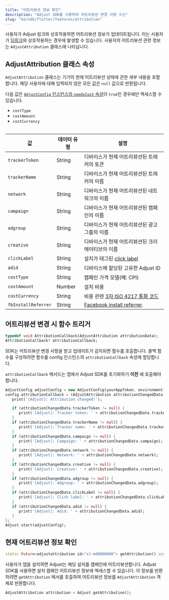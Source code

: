 ```yaml
---
title: "어트리뷰션 정보 확인"
description: "Adjust SDK를 사용하여 어트리뷰션 변경 사항 수신"
slug: "ko/sdk/flutter/features/attribution"
---
```


사용자가 Adjust 링크와 상호작용하면 어트리뷰션 정보가 업데이트됩니다. 이는 사용자가 [딥링크](https://help.adjust.com/ko/article/deep-links)와 상호작용하는 경우에 발생할 수 있습니다. 사용자의 어트리뷰션 관련 정보는 `AdjustAttribution` 클래스에 나타납니다.

## AdjustAttribution 클래스 속성

`AdjustAttribution` 클래스는 기기의 현재 어트리뷰션 상태에 관한 세부 내용을 포함합니다. 해당 사용자에 대해 입력되지 않은 모든 값은 `null` 값으로 반환됩니다.

<Callout type="note">

다음 값은 [`AdjustConfig` 인스턴스의 `needsCost` 속성](/ko/sdk/flutter/configuration#enable-cost-data-sending)이 `true`인 경우에만 액세스할 수 있습니다.

-  `costType`
-  `costAmount`
-  `costCurrency`

</Callout>

<Table>

| 값                  | 데이터 유형 | 설명                                                                                         |
| ------------------- | ----------- | -------------------------------------------------------------------------------------------- |
| `trackerToken`      | String      | 디바이스가 현재 어트리뷰션된 트래커의 토큰                                                   |
| `trackerName`       | String      | 디바이스가 현재 어트리뷰션된 트래커의 이름                                                   |
| `network`           | String      | 디바이스가 현재 어트리뷰션된 네트워크의 이름                                                 |
| `campaign`          | String      | 디바이스가 현재 어트리뷰션된 캠페인의 이름                                                   |
| `adgroup`           | String      | 디바이스가 현재 어트리뷰션된 광고그룹의 이름                                                 |
| `creative`          | String      | 디바이스가 현재 어트리뷰션된 크리에이티브의 이름                                             |
| `clickLabel`        | String      | 설치가 태그된 [click label](https://help.adjust.com/ko/article/user-rewards)                 |
| `adid`              | String      | 디바이스에 할당된 고유한 Adjust ID                                                           |
| `costType`          | String      | 캠페인 가격 모델\(예: CPI\)                                                                  |
| `costAmount`        | Number      | 설치 비용                                                                                    |
| `costCurrency`      | String      | 비용 관련 [3자 ISO 4217 통화 코드](https://www.iban.com/currency-codes)                      |
| `fbInstallReferrer` | String      | [Facebook install referrer](https://developers.facebook.com/docs/app-ads/install-referrer/). |

</Table>

## 어트리뷰션 변경 시 함수 트리거

```dart
typedef void AttributionCallback(AdjustAttribution attributionData);
AttributionCallback? attributionCallback;
```

SDK는 어트리뷰션 변경 사항을 받고 업데이트가 감지되면 함수를 호출합니다. 콜백 함수를 구성하려면 함수를 config 인스턴스의 `attributionCallback` 속성에 할당합니다.

<Callout type="important">

`attributionCallback` 메서드는 앱에서 Adjust SDK를 초기화하기 **이전** 에 호출해야 합니다.

</Callout>

```dart
AdjustConfig adjustConfig = new AdjustConfig(yourAppToken, environment);
config.attributionCallback = (AdjustAttribution attributionChangedData) {
   print('[Adjust]: Attribution changed!');

   if (attributionChangedData.trackerToken != null) {
      print('[Adjust]: Tracker token: ' + attributionChangedData.trackerToken);
   }
   if (attributionChangedData.trackerName != null) {
      print('[Adjust]: Tracker name: ' + attributionChangedData.trackerName);
   }
   if (attributionChangedData.campaign != null) {
      print('[Adjust]: Campaign: ' + attributionChangedData.campaign);
   }
   if (attributionChangedData.network != null) {
      print('[Adjust]: Network: ' + attributionChangedData.network);
   }
   if (attributionChangedData.creative != null) {
      print('[Adjust]: Creative: ' + attributionChangedData.creative);
   }
   if (attributionChangedData.adgroup != null) {
      print('[Adjust]: Adgroup: ' + attributionChangedData.adgroup);
   }
   if (attributionChangedData.clickLabel != null) {
      print('[Adjust]: Click label: ' + attributionChangedData.clickLabel);
   }
   if (attributionChangedData.adid != null) {
      print('[Adjust]: Adid: ' + attributionChangedData.adid);
   }
};
Adjust.start(adjustConfig);
```

## 현재 어트리뷰션 정보 확인

```dart
static Future<adjustattribution id="sl-md0000000"> getAttribution() async
```

사용자가 앱을 설치하면 Adjust는 해당 설치를 캠페인에 어트리뷰션합니다. Adjust SDK를 사용하면 설치 캠페인 어트리뷰션 정보에 액세스할 수 있습니다. 이 정보를 반환하려면 `getAttribution` 메서를 호출하여 어트리뷰션 정보를 `AdjustAttribution` 객체로 반환합니다.

```dart
AdjustAttribution attribution = Adjust.getAttribution();
```
